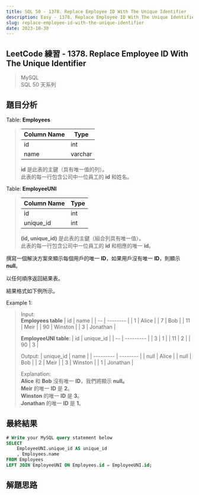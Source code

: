 ```yaml
---
title: SQL 50 - 1378. Replace Employee ID With The Unique Identifier
description: Easy - 1378. Replace Employee ID With The Unique Identifier
slug: replace-employee-id-with-the-unique-identifier
date: 2023-10-30
---
```


## LeetCode 練習 - 1378. Replace Employee ID With The Unique Identifier
> MySQL  
> SQL 50 天系列

## 題目分析

Table: **Employees**
> | Column Name | Type    |
> | ----------- | ------- |
> | id          | int     |
> | name        | varchar |
>
> **id** 是此表的主鍵（具有唯一值的列）。  
> 此表的每一行包含公司中一位員工的 **id** 和姓名。

Table: **EmployeeUNI**
> | Column Name | Type    |
> | ----------- | ------- |
> | id          | int     |
> | unique_id   | int     |
>
> **(id, unique_id)** 是此表的主鍵（組合列具有唯一值）。  
> 此表的每一行包含公司中一位員工的 **id** 和相應的唯一 **id**。

撰寫一個解決方案來顯示每個用戶的唯一 **ID**，如果用戶沒有唯一 **ID**，則顯示 **null**。

以任何順序返回結果表。

結果格式如下例所示。

Example 1:  
> Input:  
> **Employees table**
> | id | name     |
> | -- | -------- |
> | 1  | Alice    |
> | 7  | Bob      |
> | 11 | Meir     |
> | 90 | Winston  |
> | 3  | Jonathan |
>
> **EmployeeUNI table**:
> | id | unique_id |
> | -- | --------- |
> | 3  | 1         |
> | 11 | 2         |
> | 90 | 3         |
>
> Output:
> | unique_id | name     |
> | --------- | -------- |
> | null      | Alice    |
> | null      | Bob      |
> | 2         | Meir     |
> | 3         | Winston  |
> | 1         | Jonathan |
> 
> Explanation:  
> **Alice** 和 **Bob** 沒有唯一 **ID**，我們將顯示 **null。**  
> **Meir** 的唯一 **ID** 是 **2**。  
> **Winston** 的唯一 **ID** 是 **3**。  
> **Jonathan** 的唯一 **ID** 是 **1**。

## 最終結果

```js:replace-employee-id-with-the-unique-identifier.sql
# Write your MySQL query statement below
SELECT
    EmployeeUNI.unique_id AS unique_id
    , Employees.name
FROM Employees
LEFT JOIN EmployeeUNI ON Employees.id = EmployeeUNI.id;
```

## 解題思路